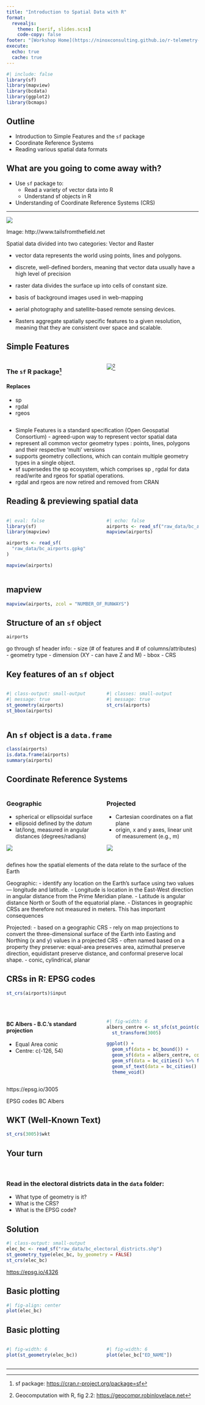 ```yaml
---
title: "Introduction to Spatial Data with R"
format: 
  revealjs:
    theme: [serif, slides.scss]
    code-copy: false
footer: "[Workshop Home](https://ninoxconsulting.github.io/r-telemetry-workshop-nov-2023)"
execute: 
  echo: true
  cache: true
---
```


```r
#| include: false
library(sf)
library(mapview)
library(bcdata)
library(ggplot2)
library(bcmaps)
```


## Outline {.larger}

- Introduction to Simple Features and the `sf` package
- Coordinate Reference Systems
- Reading various spatial data formats

## What are you going to come away with?

- Use `sf` package to:
   - Read a variety of vector data into R
   - Understand sf objects in R
- Understanding of Coordinate Reference Systems (CRS)

---

![](images/vector-raster.png){fig-alt="Vector-Raster" fig-align="center"}

::: aside
Image: http://www.tailsfromthefield.net
:::

::: {.notes}
Spatial data divided into two categories: Vector and Raster

- vector data represents the world using points, lines and polygons.
- discrete, well-defined borders, meaning that vector data usually have a high level of precision

- raster data divides the surface up into cells of constant size.
- basis of background images used in web-mapping
- aerial photography and satellite-based remote sensing devices.
- Rasters aggregate spatially specific features to a given resolution, meaning that they are consistent over space and scalable.
:::


## Simple Features {.center}

:::: {.columns}

::: {.column width="50%"}

### The `sf` R package^[sf package: <https://cran.r-project.org/package=sf>]

#### Replaces
- sp
- rgdal
- rgeos
:::

::: {.column width="50%"}
![](images/sf-classes.png){fig-alt="Simple Features" fig-width="600px" fig-align="center"}^[Geocomputation with R, fig 2.2: <https://geocompr.robinlovelace.net>]
:::
::::

::: {.notes}
- Simple Features is a standard specification (Open Geospatial Consortium) -
agreed-upon way to represent vector spatial data
- represent all common vector geometry types : points, lines, polygons and their respective ‘multi’ versions
- supports geometry collections, which can contain multiple geometry types in a single object.
- sf supersedes the sp ecosystem, which comprises sp , rgdal for data read/write  and rgeos for spatial operations.
- rgdal and rgeos are now retired and removed from CRAN
:::

## Reading & previewing spatial data

:::: {.columns}

::: {.column width="50%"}
```r
#| eval: false
library(sf)
library(mapview)

airports <- read_sf(
  "raw_data/bc_airports.gpkg"
)

mapview(airports)
```
:::

::: {.column width="50%"}
```r
#| echo: false
airports <- read_sf("raw_data/bc_airports.gpkg", quiet = TRUE)
mapview(airports)
```
:::
::::

## mapview

```r
mapview(airports, zcol = "NUMBER_OF_RUNWAYS")
```

## Structure of an `sf` object

```r
airports
```

::: {.notes}

go through sf header info:
- size (# of features and # of columns/attributes)
- geometry type
- dimension (XY - can have Z and M)
- bbox
- CRS

:::

## Key features of an `sf` object

:::: {.columns}
::: {.column width="50%"}
```r
#| class-output: small-output
#| message: true
st_geometry(airports)
st_bbox(airports)
```
:::

::: {.column width="50%"}
```r
#| classes: small-output
#| message: true
st_crs(airports)
```
:::
::::

## An `sf` object is a `data.frame`

```r
class(airports)
is.data.frame(airports)
summary(airports)
```

## Coordinate Reference Systems

:::: {.columns .small-text}

::: {.column width="50%"}
### Geographic
- spherical or ellipsoidal surface
- ellipsoid defined by the _datum_
- lat/long, measured in angular distances (degrees/radians)

![](images/world-geographic.jpg){fig-align="center"}
:::

::: {.column width="50%"}
### Projected
- Cartesian coordinates on a flat plane
- origin, x and y axes, linear unit of measurement (e.g., m)

![](images/world-projected.jpg)
:::
::::

::: {.notes}

defines how the spatial elements of the data relate to the surface of the Earth

Geographic:
- identify any location on the Earth’s surface using two values — longitude and latitude.
- Longitude is location in the East-West direction in angular distance from the Prime Meridian plane.
- Latitude is angular distance North or South of the equatorial plane.
- Distances in geographic CRSs are therefore not measured in meters. This has important consequences

Projected:
- based on a geographic CRS
- rely on map projections to convert the three-dimensional surface of the Earth into Easting and Northing (x and y) values in a projected CRS
- often named based on a property they preserve: equal-area preserves area, azimuthal preserve direction, equidistant preserve distance, and conformal preserve local shape.
- conic, cylindrical, planar
:::

## CRSs in R: EPSG codes

```r
st_crs(airports)$input
```

<br>

:::: {.columns}
::: {.column width="50%"}

#### BC Albers - B.C.'s standard projection
- Equal Area conic
- Centre: c(-126, 54)
:::

::: {.column width="50%"}

```r
#| fig-width: 6
albers_centre <- st_sfc(st_point(c(-126, 54)), crs = 4326) %>%
  st_transform(3005)

ggplot() +
  geom_sf(data = bc_bound()) +
  geom_sf(data = albers_centre, colour = "blue", size = 5) +
  geom_sf(data = bc_cities() %>% filter(NAME == "Burns Lake")) +
  geom_sf_text(data = bc_cities() %>% filter(NAME == "Burns Lake"), aes(label = NAME), nudge_x = 100000, nudge_y = 30000) +
  theme_void()
```

:::
::::

::: center-x
https://epsg.io/3005
:::

::: {.notes}

EPSG codes
BC Albers

:::

## WKT (Well-Known Text)

```r
st_crs(3005)$wkt
```

## Your turn {.inverse}
<br>

### Read in the electoral districts data in the `data` folder:

- What type of geometry is it?
- What is the CRS?
- What is the EPSG code?

## Solution

```r
#| class-output: small-output
elec_bc <- read_sf("raw_data/bc_electoral_districts.shp")
st_geometry_type(elec_bc, by_geometry = FALSE)
st_crs(elec_bc)
```

<https://epsg.io/4326>

## Basic plotting

```r
#| fig-align: center
plot(elec_bc)
```

## Basic plotting

:::: {.columns}
::: {.column width="50%"}
```r
#| fig-width: 6
plot(st_geometry(elec_bc))
```
:::

::: {.column width="50%"}
```r
#| fig-width: 6
plot(elec_bc["ED_NAME"])
```
:::
::::


---

<!-- # Use `ggplot2::geom_sf()` to make nice maps -->

<!-- ```{r eval=FALSE} -->
<!-- library(ggplot2) -->
<!-- ``` -->


<!-- ```{r cache=TRUE} -->
<!-- ggplot() + # leave this empty! -->
<!--   geom_sf(data = elec_bc) -->
<!-- ``` -->

<!-- ??? -->

<!-- - Notice strange orientation of BC - north is greatly exaggerated -->
<!-- - because in WGS84 (lat/long)  -->
<!-- - global CRS centred at lon 0 (Greenwich) and lat 0 (equator) -->
<!-- - good for web mapping, not good for BC -->

<!-- --- -->

<!-- ## Transforming coordinate systems -->

<!-- ```{r cache=TRUE} -->
<!-- elec_bc_albers <- st_transform(elec_bc, 3005) -->

<!-- # OR -->
<!-- albers <- "+proj=aea +lat_1=50 +lat_2=58.5 +lat_0=45 +lon_0=-126 +x_0=1000000 +y_0=0 +ellps=GRS80 +towgs84=0,0,0,0,0,0,0 +units=m +no_defs" -->
<!-- elec_bc_albers <- st_transform(elec_bc, albers) -->

<!-- # OR (very handy) -->

<!-- elec_bc_albers <- st_transform(elec_bc, st_crs(airports)) -->

<!-- st_crs(elec_bc_albers) -->
<!-- ``` -->

<!-- --- -->

<!-- .pull-left[ -->
<!-- ## WGS 84 (EPSG: 4326) -->
<!-- <br/> -->


<!-- ```{r cache=TRUE} -->
<!-- ggplot() +  -->
<!--   geom_sf(data = elec_bc) -->

<!-- ``` -->
<!-- ] -->

<!-- .pull-right[ -->
<!-- ## BC Albers (EPSG: 3005) -->

<!-- ```{r cache=TRUE} -->
<!-- elec_bc_albers <- st_transform(elec_bc, 3005) -->
<!-- ggplot() +  -->
<!--   geom_sf(data = elec_bc_albers) -->
<!-- ``` -->
<!-- ] -->

<!-- --- -->

<!-- class: inverse, left, middle -->

<!-- # Your turn -->

<!-- Load `"data/20191106_Day_2_AM_Vector/ski_resorts.csv"` as an `sf` object -->

<!-- ```{r echo=FALSE} -->
<!-- knitr::kable(head(read.csv("data/20191106_Day_2_AM_Vector/ski_resorts.csv")),  -->
<!--              format = "html") -->
<!-- ``` -->

<!-- --- -->

<!-- class: inverse, left, middle -->

<!-- ## Hints: -->

<!-- Load `"data/20191106_Day_2_AM_Vector/ski_resorts.csv"` as an `sf` object -->

<!-- ```{r, eval=FALSE} -->
<!-- ski_resorts <- read.csv("data/20191106_Day_2_AM_Vector/ski_resorts.csv") -->
<!-- ski_resorts <- st_as_sf(ski_resorts, ...) -->
<!-- ``` -->

<!-- --- -->

<!-- ## Solution -->

<!-- ```{r cache=TRUE} -->
<!-- ski_resorts <- read.csv("data/20191106_Day_2_AM_Vector/ski_resorts.csv",  -->
<!--                         stringsAsFactors = FALSE) -->

<!-- ski_resorts <- st_as_sf(ski_resorts,  -->
<!--                         coords = c("longitude", "latitude"),  -->
<!--                         crs = 4326) -->

<!-- head(ski_resorts) -->
<!-- ``` -->

<!-- --- -->

<!-- ## Use `ggplot2` aesthetics to style maps -->

<!-- ```{r cache=TRUE, fig.width=10, fig.height=6} -->
<!-- ggplot() +  -->
<!--   geom_sf(data = ski_resorts, aes(colour = elevation), size = 5) -->
<!-- ``` -->

<!-- --- -->

<!-- class: inverse, middle -->

<!-- .large.pull-left[ -->
<!-- <br/> -->
<!-- - **`bcdc_browse()`**  -->
<!--   - Open the catalogue in your default browser -->
<!-- - **`bcdc_search()`**  -->
<!--   - Search records in the catalogue -->
<!-- - **`bcdc_search_facets()`**  -->
<!--   - List catalogue facet search options -->
<!-- - **`bcdc_get_record()`**  -->
<!--   - Print a catalogue record -->
<!-- - **`bcdc_get_data()`**  -->
<!--   - Get catalogue data -->
<!-- - **`bcdc_query_geodata()`**  -->
<!--   - Get & query catalogue geospatial data available through a [Web Service](https://www2.gov.bc.ca/gov/content?id=95D78D544B244F34B89223EF06DF74E) -->
<!-- ] -->

<!-- .pull-right[ -->
<!-- <img src="https://github.com/bcgov/bcdata/raw/master/inst/sticker/bcdata.png" alt="bcdata" /> -->

<!-- .footnote[https://bcgov.github.io/bcdata] -->
<!-- ] -->



<!-- --- -->

<!-- ## Get data with `bcdata` -->

<!-- https://catalogue.data.gov.bc.ca/dataset/railway-track-line -->

<!-- ```{r eval=FALSE} -->
<!-- library(bcdata) -->
<!-- ``` -->

<!-- ```{r cache=TRUE} -->
<!-- railways <- bcdc_get_data("railway-track-line", -->
<!--                           resource = "bf30d34e-1f6b-4034-a35c-1cf7c9707ae7") -->
<!-- # OR: railways <- bcdc_get_data("WHSE_BASEMAPPING.GBA_RAILWAY_TRACKS_SP") -->
<!-- railways -->
<!-- ``` -->

<!-- --- -->

<!-- ```{r fig.width=11, fig.height=7} -->
<!-- ggplot() +  -->
<!--   geom_sf(data = railways, aes(colour = USE_TYPE)) -->
<!-- ``` -->

<!-- --- -->

<!-- ## Using `dplyr` with `sf` objects -->

<!-- select: geometry is "sticky" -->

<!-- ```{r} -->
<!-- railways <- select(railways, TRACK_NAME, TRACK_CLASSIFICATION,  -->
<!--                    USE_TYPE) -->
<!-- railways -->
<!-- ``` -->

<!-- --- -->

<!-- ## Computing geometric measurements -->

<!-- - `st_area` -->
<!-- - `st_length` -->
<!-- - `st_distance` -->

<!-- ```{r} -->
<!-- st_length(railways) -->
<!-- ``` -->

<!-- ```{r} -->
<!-- railways <- mutate(railways, track_length = st_length(geometry)) -->
<!-- ``` -->

<!-- --- -->

<!-- class: inverse, left, middle -->

<!-- # Your turn -->

<!-- .Large[Create an `sf` object from railways containing only track segments  -->
<!-- longer than 5 km] -->

<!-- --- -->

<!-- ## Solution -->

<!-- ### Note geometric measures return `units` -->

<!-- ```{r} -->
<!-- long_railways <- filter(railways, as.numeric(track_length) > 5000) -->
<!-- ``` -->

<!-- OR  -->

<!-- ```{r} -->
<!-- library(units) -->
<!-- long_railways <- filter(railways, track_length > as_units(5000, "m")) -->
<!-- ``` -->

<!-- --- -->

<!-- ```{r cache=TRUE, fig.width=11, fig.height=7} -->
<!-- ggplot() + -->
<!--   geom_sf(data = long_railways, aes(colour = as.numeric(track_length))) -->
<!-- ``` -->

<!-- --- -->
<!-- ## dplyr::summarise -->

<!-- ## Using summarize() - Calculate `nr_regions` -->
<!-- ```{r, cache=TRUE} -->
<!-- nr_district <- bcdc_get_data('natural-resource-nr-district') -->


<!-- nr_region <- nr_district %>%  -->
<!--   group_by(REGION_ORG_UNIT_NAME) %>%  -->
<!--   summarise() # << defaults to union -->
<!-- ``` -->

<!-- --- -->

<!-- ```{r cache=TRUE, fig.width=11, fig.height=7} -->
<!-- ggplot() + -->
<!--   geom_sf(data = nr_region, colour = "white",  -->
<!--           aes(fill = REGION_ORG_UNIT_NAME))  -->
<!-- ``` -->

<!-- --- -->

<!-- .pull-left[ -->
<!-- ```{r cache=TRUE} -->
<!-- nr_region_multi <- nr_district %>%  -->
<!--   group_by(REGION_ORG_UNIT_NAME) %>%  -->
<!--   summarise(do_union = FALSE) # <<-- -->

<!-- nr_region_multi -->
<!-- ``` -->
<!-- ] -->

<!-- .pull-right[ -->
<!-- ```{r cache=TRUE} -->
<!-- ggplot() + -->
<!--   geom_sf(data = nr_region_multi, colour = "white",  -->
<!--           aes(fill = REGION_ORG_UNIT_NAME))  -->
<!-- ``` -->
<!-- ] -->

<!-- --- -->
<!-- class: inverse, left, middle -->

<!-- # Your turn -->

<!-- .Large[Find the total area of each NR region] -->

<!-- --- -->

<!-- ## Solution -->

<!-- ```{r, cache=TRUE} -->
<!-- nr_region %>%  -->
<!--   mutate(region_area = st_area(geometry)) -->
<!-- ``` -->

<!-- --- -->

<!-- class: inverse, middle -->

<!-- ```{r, theme, warning=FALSE, echo=FALSE} -->
<!-- suppressWarnings(theme_set(theme_void())) -->
<!-- ``` -->

<!-- .large.pull-left[ -->
<!-- <br/> -->
<!-- - **`bcdc_browse()`**  -->
<!--   - Open the catalogue in your default browser -->
<!-- - **`bcdc_search()`**  -->
<!--   - Search records in the catalogue -->
<!-- - **`bcdc_search_facets()`**  -->
<!--   - List catalogue facet search options -->
<!-- - **`bcdc_get_record()`**  -->
<!--   - Print a catalogue record -->
<!-- - <span style="color:blue"> **`bcdc_get_data()`**  -->
<!--   - Get catalogue data </span> -->
<!-- - <span style="color:blue"> **`bcdc_query_geodata()`**  -->
<!--   - Get & query catalogue geospatial data available through a [Web Service](https://www2.gov.bc.ca/gov/content?id=95D78D544B244F34B89223EF06DF74E) </span> -->
<!-- ] -->

<!-- .pull-right[ -->
<!-- <img src="https://github.com/bcgov/bcdata/raw/master/inst/sticker/bcdata.png" alt="bcdata" /> -->

<!-- .footnote[https://bcgov.github.io/bcdata] -->
<!-- ] -->
<!-- --- -->
<!-- ## Grabbing our data -->
<!-- ```{r, cache=TRUE} -->
<!-- library(bcdata) -->

<!-- nr_district <- bcdc_get_data('natural-resource-nr-district') -->
<!-- lines <- bcdc_get_data('bc-transmission-lines') -->

<!-- fires_2017 <- bcdc_query_geodata('fire-perimeters-historical') %>% -->
<!--   filter(FIRE_YEAR == 2017) %>%  -->
<!--   collect() -->

<!-- big_fires <- fires_2017 %>% -->
<!--   filter(FIRE_NUMBER %in% c('C10784', 'C50647')) -->

<!-- bc <- bcdc_query_geodata('7-5m-provinces-and-states-the-atlas-of-canada-base-maps-for-bc') %>%  -->
<!--   filter(ENGLISH_NAME == 'British Columbia') %>%  -->
<!--   collect() -->
<!-- ``` -->
<!-- --- -->
<!-- class: inverse, left, middle -->
<!-- # Multi layer spatial plots with `ggplot2` -->


<!-- --- -->
<!-- ## Natural Resource Districts, Power Lines and Big Fires -->
<!-- .pull-left[ -->
<!-- ```{r} -->
<!-- library(ggplot2) -->

<!-- m <- ggplot() + -->
<!--   geom_sf(data = bc, fill = "grey80") + -->
<!--   geom_sf(data = nr_district, fill = "purple", alpha = 0.5) + -->
<!--   geom_sf(data = big_fires, fill = "orange", alpha = 0.5) + -->
<!--   geom_sf(data = lines, colour = "yellow") -->
<!-- ``` -->
<!-- ] -->

<!-- .pull-right[ -->
<!-- ```{r, echo=FALSE, dpi = 300} -->
<!-- m -->
<!-- ``` -->

<!-- ] -->

<!-- --- -->
<!-- class: inverse, left, middle -->
<!-- # Your turn -->
<!-- .Large[ -->
<!-- - Using `ggplot2` plot only *two* layers  -->
<!--   1. `big_fires`  -->
<!--   2. `fire_districts` <- only "Stuart Nechako", "Quesnel", "Cariboo-Chilcotin", and "Prince George" natural resource districts (`nr_district`) -->
<!-- ] -->
<!-- --- -->
<!-- ## Solution -->

<!-- ```{r, eval=TRUE} -->
<!-- fire_districts <- nr_district %>% -->
<!--   filter(DISTRICT_NAME %in% c("Stuart Nechako Natural Resource District",  -->
<!--                               "Quesnel Natural Resource District",  -->
<!--                               "Cariboo-Chilcotin Natural Resource District",  -->
<!--                               "Prince George Natural Resource District" -->
<!--                               )) -->
<!-- ``` -->

<!-- ```{r, eval=FALSE} -->
<!-- ggplot() + -->
<!--   geom_sf(data = fire_districts, fill = "purple", alpha = 0.5) + -->
<!--   geom_sf(data = big_fires, fill = "orange", alpha = 0.5) -->

<!-- ``` -->

<!-- --- -->
<!-- class: inverse, left, middle -->
<!-- # Spatial Operations -->
<!-- --- -->

<!-- ## Geometric Operations -->
<!-- - `st_union` -->
<!-- - `st_intersection` -->
<!-- - `st_difference` -->
<!-- - `st_sym_difference` -->

<!-- -- -->

<!-- ## Quesnel Natural Resource District and C10784 -->
<!-- ```{r} -->
<!-- biggest_fire <- big_fires %>% -->
<!--   filter(FIRE_NUMBER == "C10784") -->

<!-- quesnel_district <- nr_district %>% -->
<!--   filter(DISTRICT_NAME == "Quesnel Natural Resource District") -->
<!-- ``` -->
<!-- --- -->

<!-- ## Quesnel Natural Resource District and C10784 -->
<!-- ```{r} -->
<!-- p <- ggplot() + -->
<!--   geom_sf(data = quesnel_district, fill = "purple", alpha = 0.5) + -->
<!--   geom_sf(data = biggest_fire, fill = "orange", alpha = 0.5) -->
<!-- p -->
<!-- ``` -->

<!-- --- -->
<!-- ## `st_union` -->
<!-- ```{r} -->
<!-- library(sf) -->
<!-- unionized <- st_union(quesnel_district, biggest_fire) -->
<!-- p + geom_sf(data = unionized, size = 1.5, fill = NA, colour = "lightslateblue") -->
<!-- ``` -->

<!-- --- -->
<!-- ## `st_intersection` -->

<!-- ```{r} -->
<!-- intersected <- st_intersection(quesnel_district, biggest_fire) -->
<!-- p + geom_sf(data = intersected, size = 1.5, fill = NA, colour = "lightslateblue") -->
<!-- ``` -->
<!-- --- -->
<!-- ## `st_difference` -->
<!-- ```{r} -->
<!-- differenced <- st_difference(quesnel_district, biggest_fire) -->
<!-- p + geom_sf(data = differenced, size = 1.5, fill = NA, colour = "lightslateblue") -->
<!-- ``` -->

<!-- --- -->
<!-- class: inverse, left, middle -->
<!-- # Your turn -->
<!-- .Large[ -->
<!-- Create a geometry of all transmission lines that intersect the four natural resource districts (`fire_districts`) and create a multi-layer plot -->
<!-- ] -->
<!-- --- -->
<!-- ## Solution -->
<!-- ```{r} -->
<!-- fire_lines <- lines %>%  -->
<!--   st_intersection(fire_districts) -->

<!-- ggplot() + -->
<!--   geom_sf(data = fire_districts, fill = "purple", alpha = 0.5) + -->
<!--   geom_sf(data = big_fires, fill = "orange", alpha = 0.5) +  -->
<!--   geom_sf(data = fire_lines, colour = "yellow") -->
<!-- ``` -->

<!-- --- -->

<!-- ## Geometry Predicates -->

<!-- .pull-left[ -->
<!-- - `st_intersects`: touch or overlap -->
<!-- - `st_disjoint`: !intersects -->
<!-- - `st_touches`: touch -->
<!-- - `st_crosses`: cross (don't touch) -->
<!-- - `st_within`: within -->
<!-- - `st_contains`: contains -->
<!-- - `st_overlaps`: overlaps -->
<!-- - `st_covers`: cover -->
<!-- - `st_covered_by`: covered by -->
<!-- - `st_equals`: equals -->
<!-- - `st_equals_exact`: equals, with some fuzz -->
<!-- ] -->

<!-- .pull-right[ -->
<!-- ### Only for subsetting -->
<!-- ### Based on PostGIS -->
<!-- ### Very similar to ESRI naming -->
<!-- ] -->
<!-- --- -->
<!-- ## Usage -->
<!-- ```{r} -->
<!-- p2 <- ggplot() + -->
<!--   geom_sf(data = fire_districts, fill = "purple", alpha = 0.5) + -->
<!--   geom_sf(data = big_fires, fill = "orange", alpha = 0.5) +  -->
<!--   geom_sf(data = fire_lines, colour = "yellow") -->
<!-- p2 -->
<!-- ``` -->


<!-- --- -->

<!-- ## Does any district intersect this fire? -->
<!-- ```{r} -->
<!-- st_intersects(fire_districts, big_fires, sparse = FALSE) -->
<!-- fire_districts[big_fires, , op = st_intersects] -->
<!-- ``` -->

<!-- --- -->
<!-- ## Does any district intersect this fire? -->
<!-- ```{r} -->
<!-- does_intersect <- fire_districts[big_fires, , op = st_intersects] -->
<!-- p2 + geom_sf(data = does_intersect, fill = NA, colour = "lightslateblue", size = 1.5) -->
<!-- ``` -->

<!-- --- -->
<!-- ## Which polygon in intersected by a transmission line? -->
<!-- ```{r} -->
<!-- crosses_lines <- big_fires[fire_lines, , op = st_crosses] -->
<!-- p2 + geom_sf(data = crosses_lines, fill = NA, colour = "lightslateblue", size = 1.5) -->
<!-- ``` -->
<!-- --- -->
<!-- class: inverse, left, middle -->
<!-- # Your turn -->
<!-- .Large[ -->
<!-- Which fires crossed transmission lines in 2017? Use geometry predicates to determine and ggplot2 to plot -->
<!-- ] -->
<!-- --- -->

<!-- ## Solution -->
<!-- ```{r} -->
<!-- all_crosses <- fires_2017[lines, , op = st_crosses] -->
<!-- ggplot() + -->
<!--   geom_sf(data = bc, fill = "grey80") + -->
<!--   geom_sf(data = nr_district, fill = "purple", alpha = 0.5) + -->
<!--   geom_sf(data = fires_2017, fill = "orange", alpha = 0.5) + -->
<!--   geom_sf(data = lines, colour = "yellow") +  -->
<!--   geom_sf(data = all_crosses, fill = "yellow", alpha = 0.5) -->
<!-- ``` -->



<!-- --- -->
<!-- ## non spatial join -->
<!-- What is the mean population of cities that have a courthouse, grouped by municipality type? -->
<!-- ```{r} -->
<!-- courts <- bcdc_get_data('court-locations', resource = '23aa0b75-2715-4ccb-9a36-9a608450dc2d') -->
<!-- bc_cities <- bcdc_get_data('bc-major-cities-points-1-2-000-000-digital-baseline-mapping') -->

<!-- courts %>%  -->
<!--   left_join(bc_cities, by = c("City" = "NAME")) %>%  -->
<!--   group_by(LONG_TYPE) %>%  -->
<!--   summarise(mean_pop = mean(POP_2000)) -->
<!-- ``` -->

<!-- --- -->
<!-- ### `st_join` -->
<!-- ```{r, fig.width = 11, fig.height=4} -->
<!-- cities_by_nr <- bc_cities %>%  -->
<!--   st_join(nr_district, join = st_intersects) %>%  -->
<!--   group_by(REGION_ORG_UNIT_NAME) %>%  -->
<!--   summarise(nr_pop_2000 = sum(POP_2000)) -->

<!-- ggplot(cities_by_nr) + -->
<!--   geom_col(aes(x = REGION_ORG_UNIT_NAME, y = nr_pop_2000)) + -->
<!--   coord_flip() + -->
<!--   theme_minimal() -->
<!-- ``` -->

<!-- ??? -->
<!-- > Joining two non-spatial datasets relies on a shared ‘key’ variable. Spatial data joining applies the same concept, but instead relies on shared areas of geographic space (it is also know as spatial overlay). -->

<!-- - [Geocomputation with R](https://geocompr.robinlovelace.net/intro.html) -->

<!-- --- -->
<!-- class: inverse, left, middle -->
<!-- # Your turn -->
<!-- .Large[ -->
<!-- - Which natural resource district contains the greatest length of transmission lines? -->
<!-- - Hint - use the `lines` and `nr_district` datasets -->
<!-- ] -->

<!-- --- -->
<!-- ## Solution -->
<!-- ```{r} -->
<!-- lines %>%  -->
<!--   st_join(nr_district) %>%  -->
<!--   mutate(length_lines = st_length(geometry)) %>%  -->
<!--   group_by(DISTRICT_NAME) %>%  -->
<!--   summarise(district_length_lines = sum(length_lines)) %>%  -->
<!--   arrange(desc(district_length_lines)) -->
<!-- ``` -->


<!-- --- -->
<!-- ## Manipulating Geometries -->
<!-- - `st_line_merge` -->
<!-- - `st_segmentize` -->
<!-- - `st_voronoi` -->
<!-- - `st_centroid` -->
<!-- - `st_convex_hull` -->
<!-- - `st_triangulate` -->
<!-- - `st_polygonize` -->
<!-- - `st_simplify` -->
<!-- - `st_split` -->
<!-- - `st_buffer` -->
<!-- - `st_make_valid` -->
<!-- - `st_boundary` -->

<!-- --- -->
<!-- `st_buffer` -->

<!-- ```{r} -->
<!-- bc_cities_buffer <- st_buffer(bc_cities, dist = 20000) ## 20km -->
<!-- ggplot() + -->
<!--   geom_sf(data = bc) + -->
<!--   geom_sf(data = bc_cities) + -->
<!--   geom_sf(data = bc_cities_buffer, fill = "green", alpha = 0.5) -->
<!-- ``` -->


<!-- --- -->
<!-- ## Making nice plots -->
<!-- ```{r, echo = FALSE, fig.height=7, fig.width=11, cache=TRUE} -->
<!-- ggplot() + -->
<!--   geom_sf(data = bc, fill = "grey80") + -->
<!--   geom_sf(data = nr_district, alpha = 0.5, aes(fill = REGION_ORG_UNIT_NAME)) + -->
<!--   geom_sf(data = fires_2017, fill = "orange", alpha = 0.5) + -->
<!--   geom_sf(data = lines, colour = "yellow") + -->
<!--   coord_sf(datum = NA, expand = FALSE) + -->
<!--   annotation_scale(pad_x = unit(2, "cm"), pad_y = unit(1, "cm"), -->
<!--                    location = "bl",  style = "ticks", width_hint = 0.2) + -->
<!--   annotation_north_arrow(location = "bl", which_north = "grid", pad_x = unit(2, "cm"), pad_y = unit(6, "cm")) + -->
<!--   labs(title = "Fire Activity Near Transmission Lines - 2017") + -->
<!--   theme_void() + -->
<!--   theme(panel.background = element_rect(fill = "aliceblue"), -->
<!--         #legend.position = c(.15, .15), -->
<!--         legend.box.background = element_rect(), -->
<!--         legend.box.margin = margin(6, 6, 6, 6)) -->
<!-- ``` -->

<!-- --- -->
<!-- ## Getting Data -->
<!-- ```{r} -->
<!-- wna <- bcdc_query_geodata('7-5m-provinces-and-states-the-atlas-of-canada-base-maps-for-bc') %>%  -->
<!--   filter(!is.na(NAME)) %>%  -->
<!--   collect() -->

<!-- nr_region <- nr_district %>%  -->
<!--   group_by(REGION_ORG_UNIT_NAME) %>%  -->
<!--   summarise()  -->
<!-- ``` -->

<!-- --- -->
<!-- ## + Western North American -->
<!-- ```{r} -->
<!-- fancy_plot <- ggplot() + -->
<!--   geom_sf(data = wna) -->
<!-- fancy_plot -->
<!-- ``` -->
<!-- --- -->
<!-- ## + Natural Resource Regions -->
<!-- ```{r} -->
<!-- fancy_plot +  -->
<!--   geom_sf(data = nr_region, alpha = 0.5, aes(fill = REGION_ORG_UNIT_NAME)) -->
<!-- ``` -->
<!-- --- -->
<!-- ## + Intersect Natural Resource Districts -->
<!-- ```{r} -->
<!-- nr_region_int <- nr_region %>%  -->
<!--   st_intersection(wna) -->

<!-- fancy_plot <- fancy_plot + geom_sf(data = nr_region_int, alpha = 0.5, aes(fill = REGION_ORG_UNIT_NAME)) -->
<!-- fancy_plot -->
<!-- ``` -->
<!-- --- -->

<!-- ## + Add some lines -->
<!-- ```{r} -->
<!-- fancy_plot <- fancy_plot + -->
<!--   geom_sf(data = lines, colour = "yellow") -->
<!-- ``` -->

<!-- --- -->
<!-- ## + Cities -->
<!-- ```{r} -->
<!-- fancy_plot + geom_sf(data = bc_cities) -->
<!-- ``` -->

<!-- --- -->
<!-- ```{r} -->
<!-- nrow(bc_cities) -->

<!-- cities_by_region <- bc_cities %>%  -->
<!--   st_join(nr_region, join = st_intersects) %>%  -->
<!--   group_by(REGION_ORG_UNIT_NAME) %>%  -->
<!--   filter(POP_2000 == max(POP_2000)) -->

<!-- fancy_plot + geom_sf(data = cities_by_region) -->
<!-- ``` -->

<!-- --- -->
<!-- ## + Cities with Name -->

<!-- ```{r} -->
<!-- fancy_plot <- fancy_plot + -->
<!--   geom_sf(data = cities_by_region) + -->
<!--   geom_sf_label(data = cities_by_region, aes(label = NAME), nudge_y = 3E4, nudge_x = 4E4)  -->
<!-- fancy_plot -->
<!-- ``` -->
<!-- --- -->
<!-- ## + Labelling the Regions -->
<!-- ```{r} -->
<!-- region_names <- st_centroid(nr_region) %>%  -->
<!--   mutate(REGION_ORG_UNIT_NAME = gsub(" Natural Resource Region", "", REGION_ORG_UNIT_NAME)) -->

<!-- fancy_plot + -->
<!--   geom_sf_text(data = region_names, aes(label = REGION_ORG_UNIT_NAME), size = 6) -->

<!-- ``` -->
<!-- --- -->
<!-- ## + Map Components -->
<!-- ```{r} -->
<!-- library(ggspatial) -->
<!-- fancy_plot + -->
<!--   geom_sf_text(data = region_names, aes(label = REGION_ORG_UNIT_NAME), size = 6) + -->
<!--   coord_sf(datum = NA, expand = FALSE) + -->
<!--   annotation_scale(pad_x = unit(2, "cm"), pad_y = unit(1, "cm"), -->
<!--                    location = "bl",  style = "ticks", width_hint = 0.2) + -->
<!--   annotation_north_arrow(location = "bl", which_north = "grid") -->

<!-- ``` -->
<!-- --- -->
<!-- ## + Legends and titles -->
<!-- ```{r, echo=FALSE} -->
<!-- text_box <- paste(strwrap("Some text that explains why I am plotting so things here and then find another thing to talk about again.", width = 40), collapse = "\n") -->

<!-- fancy_plot + -->
<!--   geom_sf_text(data = region_names, aes(label = REGION_ORG_UNIT_NAME), size = 6) + -->
<!--   coord_sf(datum = NA, expand = FALSE) + -->
<!--   annotation_scale(pad_x = unit(2, "cm"), pad_y = unit(1, "cm"), -->
<!--                    location = "bl",  style = "ticks", width_hint = 0.2) + -->
<!--   annotation_north_arrow(location = "bl", which_north = "grid") + -->
<!--   labs(title = "British Columbia Natural Resource Regions", -->
<!--        subtitle = "Major transmission lines displayed using yellow", -->
<!--        caption = "Data retrieved from the BC Data Catalogue using the bcdata package") + -->
<!--   guides(fill = FALSE) + -->
<!--   annotate("label", x = 4E5, y = 4E5, label = text_box) -->
<!-- ``` -->
<!-- --- -->

<!-- ## + Themes and Colours -->
<!-- ```{r} -->
<!-- out <- fancy_plot + -->
<!--   geom_sf_text(data = region_names, aes(label = REGION_ORG_UNIT_NAME), size = 6) + -->
<!--   coord_sf(datum = NA, expand = FALSE) + -->
<!--   annotation_scale(pad_x = unit(2, "cm"), pad_y = unit(1, "cm"), -->
<!--                    location = "bl",  style = "ticks", width_hint = 0.2) + -->
<!--   annotation_north_arrow(location = "bl", which_north = "grid") + -->
<!--   labs(title = "British Columbia Natural Resource Regions", -->
<!--        subtitle = "Major transmission lines displayed in yellow", -->
<!--        caption = "Data retrieved from the BC Data Catalogue using the bcdata package") + -->
<!--   guides(fill = FALSE) + -->
<!--   annotate("label", x = 4E5, y = 4E5, label = text_box) + -->
<!--   theme_void() + -->
<!--   theme(panel.background = element_rect(fill = "aliceblue"), -->
<!--         panel.border = element_rect(size = 2, fill = NA)) -->
<!-- ``` -->

<!-- --- -->

<!-- ```{r} -->
<!-- out -->
<!-- ``` -->
<!-- --- -->

<!-- ## + export -->
<!-- ```{r, eval=FALSE} -->
<!-- ggsave(out, file = "fancy_plot.pdf", height = 15, width = 15) -->
<!-- ``` -->

<!-- --- -->

<!-- ## + Some additional tweaking -->
<!-- ```{r, eval=FALSE} -->
<!-- out <- fancy_plot + -->
<!--   geom_sf_text(data = region_names, aes(label = REGION_ORG_UNIT_NAME), size = 6) + -->
<!--   coord_sf(datum = NA, expand = FALSE) + -->
<!--   annotation_scale(pad_x = unit(2, "cm"), pad_y = unit(1, "cm"), -->
<!--                    location = "bl",  style = "ticks", width_hint = 0.2) + -->
<!--   annotation_north_arrow(location = "bl", which_north = "grid") + -->
<!--   labs(title = "British Columbia Natural Resource Regions", -->
<!--        subtitle = "Major transmission lines displayed in yellow", -->
<!--        caption = "Data retrieved from the BC Data Catalogue using the bcdata package") + -->
<!--   guides(fill = FALSE) + -->
<!--   annotate("label", x = 4E5, y = 4E5, label = text_box) + -->
<!--   theme_void() + -->
<!--   theme(panel.background = element_rect(fill = "aliceblue"), -->
<!--         panel.border = element_rect(size = 2, fill = NA),  -->
<!--         plot.title = element_text(size = 20), -->
<!--         plot.subtitle = element_text(size = 18), -->
<!--         plot.caption = element_text(size = 15)) -->

<!-- ggsave(out, file = "fancy_plot.pdf", height = 15, width = 15) -->
<!-- ``` -->

<!-- --- -->

<!-- ## Resources for R -->

<!-- <a href = "https://stackoverflow.com/"><img src="https://cdn.sstatic.net/Sites/stackoverflow/company/img/logos/so/so-logo.svg?v=2bb144720a66" alt="Drawing" style="width: 400px;" /> -->


<!-- <img src="https://www.rstudio.com/wp-content/uploads/2017/11/logoRStudioCommunity.svg" alt="Drawing" style="width: 400px;" /> -->

<!-- <img src="https://www.r-project.org/logo/Rlogo.png" alt="Drawing" style="width: 300px;" /> -->


